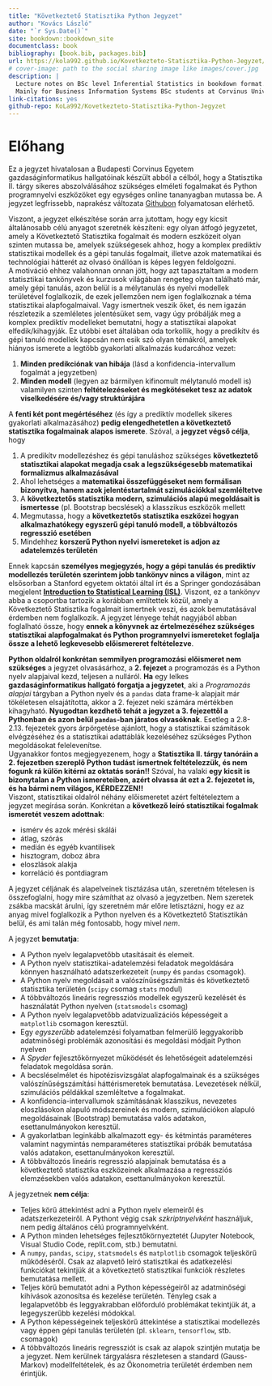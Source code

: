 ```yaml
--- 
title: "Következtető Statisztika Python Jegyzet"
author: "Kovács László"
date: "`r Sys.Date()`"
site: bookdown::bookdown_site
documentclass: book
bibliography: [book.bib, packages.bib]
url: https://kola992.github.io/Kovetkezteto-Statisztika-Python-Jegyzet/
# cover-image: path to the social sharing image like images/cover.jpg
description: |
  Lecture notes on BSc level Inferential Statistics in bookdown format.
  Mainly for Business Information Systems BSc students at Corvinus University of Budapest.
link-citations: yes
github-repo: KoLa992/Kovetkezteto-Statisztika-Python-Jegyzet
---
```


# Előhang

Ez a jegyzet hivatalosan a Budapesti Corvinus Egyetem gazdaságinformatikus hallgatóinak készült abból a célból, hogy a Statisztika II. tárgy sikeres abszolválásához szükséges elméleti fogalmakat és Python programnyelvi eszközöket egy egységes online tananyagban mutassa be. A jegyzet legfrissebb, naprakész változata <a href="https://kola992.github.io/Kovetkezteto-Statisztika-Python-Jegyzet/" target="_blank">Githubon</a> folyamatosan elérhető.

Viszont, a jegyzet elkészítése során arra jutottam, hogy egy kicsit általánosabb célú anyagot szeretnék készíteni: egy olyan átfogó jegyzetet, amely a Következtető Statisztika fogalmait és modern eszközeit olyan szinten mutassa be, amelyek szükségesek ahhoz, hogy a komplex prediktív statisztikai modellek és a gépi tanulás fogalmait, illetve azok matematikai és technológiai hátterét az olvasó önállóan is képes legyen feldolgozni.<br>
A motiváció ehhez valahonnan onnan jött, hogy azt tapasztaltam a modern statisztikai tankönyvek és kurzusok világában rengeteg olyan található már, amely gépi tanulás, azon belül is a mélytanulás és nyelvi modellek területével foglalkozik, de ezek jellemzően nem igen foglalkoznak a téma statisztikai alapfogalmaival. Vagy ismertnek veszik őket, és nem igazán részletezik a szemléletes jelentésüket sem, vagy úgy próbálják meg a komplex prediktív modelleket bemutatni, hogy a statisztikai alapokat elfedik/kihagyják. Ez utóbbi eset általában oda torkollik, hogy a predikítv és gépi tanuló modellek kapcsán nem esik szó olyan témákról, amelyek hiányos ismerete a legtöbb gyakorlati alkalmazás kudarcához vezet:

1. **Minden predikciónak van hibája** (lásd a konfidencia-intervallum fogalmát a jegyzetben)
2. **Minden modell** (legyen az bármilyen kifinomult mélytanuló modell is) valamilyen szinten **feltételezéseket és megkötéseket tesz az adatok viselkedésére és/vagy struktúrájára**

A **fenti két pont megértéséhez** (és így a prediktív modellek sikeres gyakorlati alkalmazásához) **pedig elengedhetetlen a következtető statisztika fogalmainak alapos ismerete**. Szóval, a **jegyzet végső célja**, hogy

1. A predikítv modellezéshez és gépi tanuláshoz szükséges **következtető statisztikai alapokat megadja csak a legszükségesebb matematikai formalizmus alkalmazásával**
2. Ahol lehetséges a **matematikai összefüggéseket nem formálisan bizonyítva, hanem azok jelentéstartalmát szimulációkkal szemléltetve**
3. A **következtetős statisztika modern, szimulációs alapú megoldásait is ismertesse** (pl. Bootstrap becslések) a klasszikus eszközök mellett
4. Megmutassa, hogy a **következtetős statisztika eszközei hogyan alkalmazhatókegy egyszerű gépi tanuló modell, a többváltozós regresszió esetében**
5. Mindehhez **korszerű Python nyelvi ismereteket is adjon az adatelemzés területén**

Ennek kapcsán **személyes megjegyzés, hogy a gépi tanulás és prediktív modellezés területén szerintem jobb tankönyv nincs a világon**, mint az elsősorban a Stanford egyetem oktatói által írt és a Springer gondozásában megjelent **<a href="https://www.statlearning.com/" target="_blank">Introduction to Statistical Learning (ISL)</a>**. Viszont, ez a tankönyv abba a csoportba tartozik a korábban említettek közül, amely a Következtető Statisztika fogalmait ismertnek veszi, és azok bemutatásával érdemben nem foglalkozik. A jegyzet lényege tehát nagyjából abban foglalható össze, hogy **ennek a könyvnek az értelmezéséhez szükséges statisztikai alapfogalmakat és Python programnyelvi ismereteket foglalja össze a lehető legkevesebb előismereret feltételezve**.

**Python oldalról konkrétan semmilyen programozási előismeret nem szükséges** a jegyzet olvasásárhoz, a **2. fejezet** a programozás és a Python nyelv alapjaival kezd, teljesen a nulláról. **Ha** egy lelkes **gazdaságinformatikus hallgató forgatja a jegyzetet**, aki a *Programozás alapjai* tárgyban a Python nyelv és a `pandas` data frame-k alapjait már tökéletesen elsajátította, akkor a 2. fejezet neki számára mértékben kihagyható. **Nyugodtan kezdhető tehát a jegyzet a 3. fejezettől a Pythonban és azon belül `pandas`-ban járatos olvasóknak**. Esetleg a 2.8-2.13. fejezetek gyors árpörgetése ajánlott, hogy a statisztikai számítások elvégzéséhez és a statisztikai adattáblák kezeléséhez szükséges Python megoldásokat felelevenítse.<br>
Ugyanakkor fontos megjegyezenem, hogy a **Statisztika II. tárgy tanóráin a 2. fejezetben szereplő Python tudást ismertnek feltételezzük, és nem fogunk rá külön kitérni az oktatás során!!** Szóval, ha valaki **egy kicsit is bizonytalan a Python ismereteiben, azért olvassa át ezt a 2. fejezetet is, és ha bármi nem világos, KÉRDEZZEN!!**<br>
Viszont, statisztikai oldalról néhány előismeretet azért feltételeztem a jegyzet megírása során. Konkrétan a **következő leíró statisztikai fogalmak ismeretét veszem adottnak**:

* ismérv és azok mérési skálái
* átlag, szórás
* medián és egyéb kvantilisek
* hisztogram, doboz ábra
* eloszlások alakja
* korreláció és pontdiagram

A jegyzet céljának és alapelveinek tisztázása után, szeretném tételesen is összefoglalni, hogy mire számíthat az olvasó a jegyzetben. Nem szeretek zsákba macskát árulni, így szeretném már előre letisztázni, hogy ez az anyag mivel foglalkozik a Python nyelven és a Következtető Statisztikán belül, és ami talán még fontosabb, hogy mivel *nem*.

A jegyzet **bemutatja**:

* A Python nyelv legalapvetőbb utasításait és elemeit.
* A Python nyelv statisztikai-adatelemzési feladatok megoldására könnyen használható adatszerkezeteit (`numpy` és `pandas` csomagok).
* A Python nyelv megoldásait a valószínűségszámítás és következtető statisztika területén (`scipy` csomag `stats` modul)
* A többváltozós lineáris regressziós modellek egyszerű kezelését és használatát Python nyelven (`statsmodels` csomag)
* A Python nyelv legalapvetőbb adatvizualizációs képességeit a `matplotlib` csomagon keresztül.
* Egy *egyszerűbb* adatelemzési folyamatban felmerülő leggyakoribb adatminőségi problémák azonosítási és megoldási módjait Python nyelven
* A *Spyder* fejlesztőkörnyezet működését és lehetőségeit adatelemzési feladatok megoldása során.
* A becsléselmélet és hipotézisvizsgálat alapfogalmainak és a szükséges valószínűségszámítási háttérismeretek bemutatása. Levezetések nélkül, szimulációs példákkal szemléltetve a fogalmakat.
* A konfidencia-intervallumok számításának klasszikus, nevezetes eloszlásokon alapuló módszereinek és modern, szimulációkon alapuló megoldásainak (Bootstrap) bemutatása valós adatakon, esettanulmányokon keresztül.
* A gyakorlatban leginkább alkalmazott egy- és kétmintás paraméteres valamint nagymintás nemparaméteres statisztikai próbák bemutatása valós adatakon, esettanulmányokon keresztül.
* A többváltozós lineáris regresszió alapjainak bemutatása és a következtető statisztika eszközeinek alkalmazása a regressziós elemzésekben valós adatakon, esettanulmányokon keresztül.

A jegyzetnek **nem célja**:

* Teljes körű áttekintést adni a Python nyelv elemeiről és adatszerkezeteiről. A Pythont végig csak *szkriptnyelvként* használjuk, nem pedig általános célú programnyelvként.
* A Python minden lehetséges fejlesztőkörnyeztetét (Jupyter Notebook, Visual Studio Code, replit.com, stb.) bemutatni.
* A `numpy`, `pandas`, `scipy`, `statsmodels` és `matplotlib` csomagok teljeskörű működéséről. Csak az alapvető leíró statisztikai és adatkezelési funkciókat tekintjük át a következtető statisztikai funkciók részletes bemutatása mellett.
* Teljes körű bemutatót adni a Python képességeiről az adatminőségi kihívások azonosítsa és kezelése területén. Tényleg csak a legalapvetőbb és leggyakrabban előforduló problémákat tekintjük át, a legegyszerűbb kezelési módokkal.
* A Python képességeinek teljeskörű áttekintése a statisztikai modellezés vagy éppen gépi tanulás területén (pl. `sklearn`, `tensorflow`, stb. csomagok)
* A többváltozós lineáris regressziót is csak az alapok szintjén mutatja be a jegyzet. Nem kerülnek tárgyalásra részletesen a standard (Gauss-Markov) modellfeltételek, és az Ökonometria területét érdemben nem érintjük.

